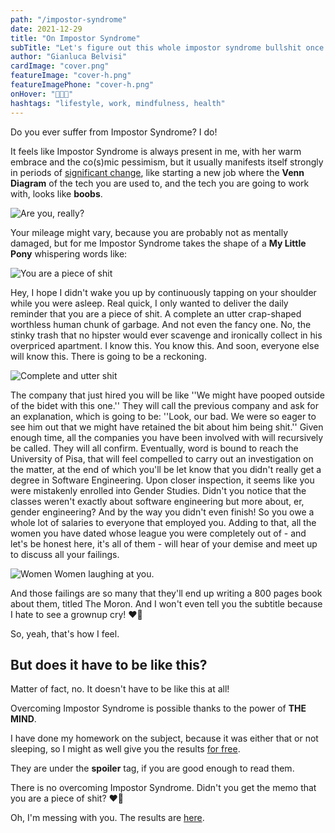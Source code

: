 ```yaml
---
path: "/impostor-syndrome"
date: 2021-12-29
title: "On Impostor Syndrome"
subTitle: "Let's figure out this whole impostor syndrome bullshit once and for all"
author: "Gianluca Belvisi"
cardImage: "cover.png"
featureImage: "cover-h.png"
featureImagePhone: "cover-h.png"
onHover: "🦄🦄🦄"
hashtags: "lifestyle, work, mindfulness, health"
---
```



Do you ever suffer from Impostor Syndrome? I do!

It feels like Impostor Syndrome is always present in me, with her warm embrace and the co(s)mic pessimism, but it usually manifests itself strongly in periods of [significant change](/leaving-king), like starting a new job where the **Venn Diagram** of the tech you are used to, and the tech you are going to work with, looks like **boobs**.

![Are you, really?](impostor_sm.jpg)

Your mileage might vary, because you are probably not as mentally damaged, but for me Impostor Syndrome takes the shape of a **My Little Pony** whispering words like:

![You are a piece of shit](mlp2.png)


<Pony>
    Hey, I hope I didn't wake you up by continuously tapping on your shoulder while you were asleep.
</Pony>
<Pony>
    Real quick, I only wanted to deliver the daily reminder that you are a piece of shit.
</Pony>
<Pony>
    A complete an utter crap-shaped worthless human chunk of garbage.
</Pony>
<Pony>
    And not even the fancy one. No, the stinky trash that no hipster would ever scavenge and ironically collect in his
    overpriced apartment.
</Pony>
<Pony>
    I know this. You know this. And soon, everyone else will know this.
</Pony>
<Pony>
    There is going to be a reckoning.
</Pony>

![Complete and utter shit](mlp3.png)

<Pony>
    The company that just hired you will be like ''We might have pooped outside of the bidet with this one.''
</Pony>
<Pony>
    They will call the previous company and ask for an explanation, which is going to be: ''Look, our bad. We were
    so eager to see him out that we might have retained the bit about him being shit.''
</Pony>
<Pony>
    Given enough time, all the companies you have been involved with will recursively be called. They will all confirm.
</Pony>
<Pony>
    Eventually, word is bound to reach the University of Pisa, that will feel compelled to carry out an investigation
    on the matter, at the end of which you'll be let know that you didn't really get a degree in Software Engineering.
</Pony>
<Pony>
    Upon closer inspection, it seems like you were mistakenly enrolled into Gender Studies. Didn't you notice that the
    classes weren't exactly about software engineering but more about, er, gender engineering?
</Pony>
<Pony>
    And by the way you didn't even finish! So you owe a whole lot of salaries to everyone that employed you.
</Pony>
<Pony>
    Adding to that, all the women you have dated whose league you were completely out of - and let's be honest here,
    it's all of them - will hear of your demise and meet up to discuss all your failings.
</Pony>

![Women](women.jpg)
<FigureLabel>Women laughing at you.</FigureLabel>

<Pony>
    And those failings are so many that they'll end up writing a 800 pages book about them, titled The Moron.
</Pony>
<Pony>
    And I won't even tell you the subtitle because I hate to see a grownup cry!
</Pony>
<Pony>
    ❤️🦄
</Pony>

So, yeah, that's how I feel.

## But does it have to be like this?

Matter of fact, no. It doesn't have to be like this at all!

Overcoming Impostor Syndrome is possible thanks to the power of **THE MIND**.

I have done my homework on the subject, because it was either that or not sleeping, so I might as well give you the results [for free](https://paypal.me/gianlucabelvisi).

They are under the **spoiler** tag, if you are good enough to read them.

<Spoiler>
    <p>
        <Pony>
            There is no overcoming Impostor Syndrome. Didn't you get the memo that you are a piece of shit?
        </Pony>
        <Pony>
            ❤️🦄
        </Pony>
    </p>
    <p>
        Oh, I'm messing with you. The results are <a href="/overcoming-impostor-syndrome">here</a>.
    </p>
</Spoiler>


